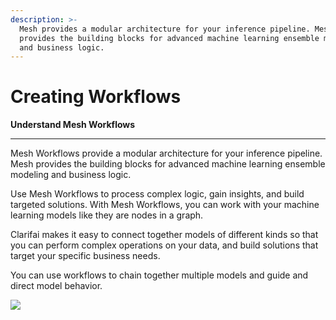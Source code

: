 ```yaml
---
description: >-
  Mesh provides a modular architecture for your inference pipeline. Mesh
  provides the building blocks for advanced machine learning ensemble modeling
  and business logic.
---
```


# Creating Workflows

**Understand Mesh Workflows**
<hr />

Mesh Workflows provide a modular architecture for your inference pipeline. Mesh provides the building blocks for advanced machine learning ensemble modeling and business logic.

Use Mesh Workflows to process complex logic, gain insights, and build targeted solutions. With Mesh Workflows, you can work with your machine learning models like they are nodes in a graph. 

Clarifai makes it easy to connect together models of different kinds so that you can perform complex operations on your data, and build solutions that target your specific business needs.

You can use workflows to chain together multiple models and guide and direct model behavior.

![](/img/mesh.svg)


<DocCardList items={useCurrentSidebarCategory().items}/>
